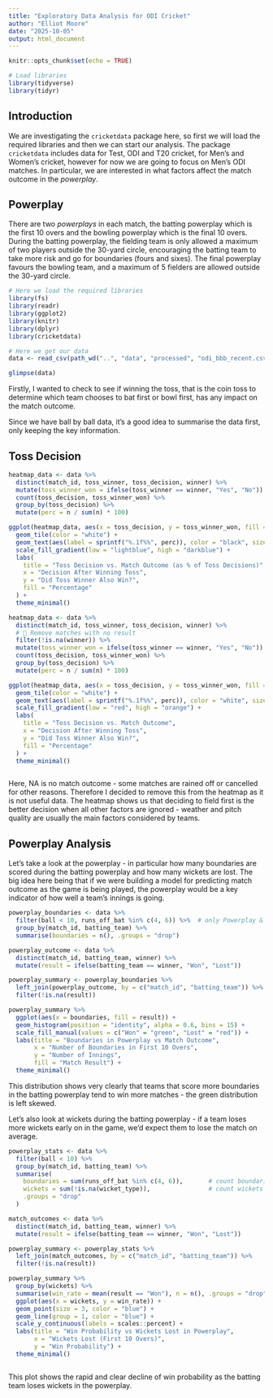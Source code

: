```yaml
---
title: "Exploratory Data Analysis for ODI Cricket"
author: "Elliot Moore"
date: "2025-10-05"
output: html_document
---
```


```r
knitr::opts_chunk$set(echo = TRUE)
```


```r
# Load libraries
library(tidyverse)
library(tidyr)
```

## Introduction
We are investigating the $\texttt{cricketdata}$ package here, so first we will 
load the required libraries and then we can start our analysis. The package 
$\texttt{cricketdata}$ includes data for Test, ODI and T20 cricket, for Men's and
Women's cricket, however for now we are going to focus on Men's ODI matches. In
particular, we are interested in what factors affect the match outcome in the 
*powerplay*. 

## Powerplay
There are two *powerplays* in each match, the batting powerplay which
is the first 10 overs and the bowling powerplay which is the final 10 overs. During
the batting powerplay, the fielding team is only allowed a maximum of two players
outside the 30-yard circle, encouraging the batting team to take more risk and 
go for boundaries (fours and sixes). The final powerplay favours the bowling team,
and a maximum of 5 fielders are allowed outside the 30-yard circle.


```r
# Here we load the required libraries
library(fs)
library(readr)
library(ggplot2)
library(knitr)
library(dplyr)
library(cricketdata)
```


```r
# Here we get our data
data <- read_csv(path_wd("..", "data", "processed", "odi_bbb_recent.csv"))

```


```r
glimpse(data)
```


Firstly, I wanted to check to see if winning the toss, that is the coin toss to
determine which team chooses to bat first or bowl first, has any impact on the 
match outcome.

Since we have ball by ball data, it's a good idea to summarise the data first, 
only keeping the key information.


## Toss Decision
```r
heatmap_data <- data %>%
  distinct(match_id, toss_winner, toss_decision, winner) %>%
  mutate(toss_winner_won = ifelse(toss_winner == winner, "Yes", "No")) %>%
  count(toss_decision, toss_winner_won) %>%
  group_by(toss_decision) %>%
  mutate(perc = n / sum(n) * 100)

ggplot(heatmap_data, aes(x = toss_decision, y = toss_winner_won, fill = perc)) +
  geom_tile(color = "white") +
  geom_text(aes(label = sprintf("%.1f%%", perc)), color = "black", size = 5) +
  scale_fill_gradient(low = "lightblue", high = "darkblue") +
  labs(
    title = "Toss Decision vs. Match Outcome (as % of Toss Decisions)",
    x = "Decision After Winning Toss",
    y = "Did Toss Winner Also Win?",
    fill = "Percentage"
  ) +
  theme_minimal()

```



```r
heatmap_data <- data %>%
  distinct(match_id, toss_winner, toss_decision, winner) %>%
  # 🔹 Remove matches with no result
  filter(!is.na(winner)) %>%
  mutate(toss_winner_won = ifelse(toss_winner == winner, "Yes", "No")) %>%
  count(toss_decision, toss_winner_won) %>%
  group_by(toss_decision) %>%
  mutate(perc = n / sum(n) * 100)

ggplot(heatmap_data, aes(x = toss_decision, y = toss_winner_won, fill = perc)) +
  geom_tile(color = "white") +
  geom_text(aes(label = sprintf("%.1f%%", perc)), color = "white", size = 5) +
  scale_fill_gradient(low = "red", high = "orange") +
  labs(
    title = "Toss Decision vs. Match Outcome",
    x = "Decision After Winning Toss",
    y = "Did Toss Winner Also Win?",
    fill = "Percentage"
  ) +
  theme_minimal()



```



Here, NA is no match outcome - some matches are rained off or cancelled for other
reasons. Therefore I decided to remove this from the heatmap as it is not
useful data. The heatmap shows us that deciding to field first is the better decision
when all other factors are ignored - weather and pitch quality are usually the 
main factors considered by teams.

## Powerplay Analysis

Let's take a look at the powerplay - in particular how many boundaries are scored
during the batting powerplay and how many wickets are lost. The big idea here 
being that if we were building a model for predicting match outcome as the game 
is being played, the powerplay would be a key indicator of how well a team's innings
is going.

```r
powerplay_boundaries <- data %>%
  filter(ball < 10, runs_off_bat %in% c(4, 6)) %>%  # only Powerplay & boundaries
  group_by(match_id, batting_team) %>%
  summarise(boundaries = n(), .groups = "drop")

powerplay_outcome <- data %>%
  distinct(match_id, batting_team, winner) %>%
  mutate(result = ifelse(batting_team == winner, "Won", "Lost"))

powerplay_summary <- powerplay_boundaries %>%
  left_join(powerplay_outcome, by = c("match_id", "batting_team")) %>%
  filter(!is.na(result))

```


```r
powerplay_summary %>%
  ggplot(aes(x = boundaries, fill = result)) +
  geom_histogram(position = "identity", alpha = 0.6, bins = 15) +
  scale_fill_manual(values = c("Won" = "green", "Lost" = "red")) +
  labs(title = "Boundaries in Powerplay vs Match Outcome",
       x = "Number of Boundaries in First 10 Overs",
       y = "Number of Innings",
       fill = "Match Result") +
  theme_minimal()

```
This distribution shows very clearly that teams that score more boundaries in the
batting powerplay tend to win more matches - the green distribution is left skewed.

Let's also look at wickets during the batting powerplay - if a team loses more 
wickets early on in the game, we'd expect them to lose the match on average.

```r
powerplay_stats <- data %>%
  filter(ball < 10) %>%
  group_by(match_id, batting_team) %>%
  summarise(
    boundaries = sum(runs_off_bat %in% c(4, 6)),       # count boundaries
    wickets = sum(!is.na(wicket_type)),                # count wickets lost
    .groups = "drop"
  )

match_outcomes <- data %>%
  distinct(match_id, batting_team, winner) %>%
  mutate(result = ifelse(batting_team == winner, "Won", "Lost"))

powerplay_summary <- powerplay_stats %>%
  left_join(match_outcomes, by = c("match_id", "batting_team")) %>%
  filter(!is.na(result))

```





```r
powerplay_summary %>%
  group_by(wickets) %>%
  summarise(win_rate = mean(result == "Won"), n = n(), .groups = "drop") %>%
  ggplot(aes(x = wickets, y = win_rate)) +
  geom_point(size = 3, color = "blue") +
  geom_line(group = 1, color = "blue") +
  scale_y_continuous(labels = scales::percent) +
  labs(title = "Win Probability vs Wickets Lost in Powerplay",
       x = "Wickets Lost (First 10 Overs)",
       y = "Win Probability") +
  theme_minimal()



```
This plot shows the rapid and clear decline of win probability as the batting team
loses wickets in the powerplay.
